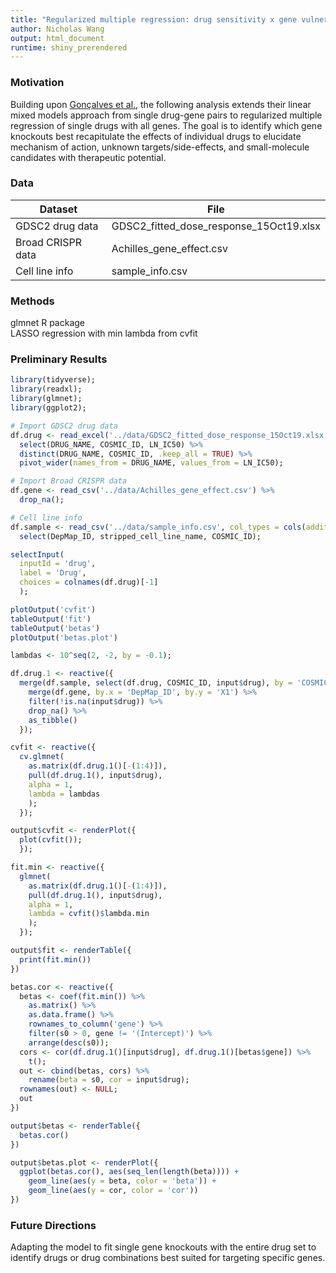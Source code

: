 ```yaml
---
title: "Regularized multiple regression: drug sensitivity x gene vulnerability"
author: Nicholas Wang
output: html_document
runtime: shiny_prerendered
---
```


### Motivation
Building upon [Gonçalves et al.](https://www.biorxiv.org/content/10.1101/2020.01.14.905729v1.full), the following analysis extends their linear mixed models approach from single drug-gene pairs to regularized multiple regression of single drugs with all genes. The goal is to identify which gene knockouts best recapitulate the effects of individual drugs to elucidate  mechanism of action, unknown targets/side-effects, and small-molecule candidates with therapeutic potential.

### Data
Dataset           | File
----------------- | ---------------
GDSC2 drug data   | GDSC2_fitted_dose_response_15Oct19.xlsx  
Broad CRISPR data | Achilles_gene_effect.csv  
Cell line info    | sample_info.csv  

### Methods
glmnet R package  
LASSO regression with min lambda from cvfit

### Preliminary Results
```r
library(tidyverse);
library(readxl);
library(glmnet);
library(ggplot2);
```

```r
# Import GDSC2 drug data
df.drug <- read_excel('../data/GDSC2_fitted_dose_response_15Oct19.xlsx') %>% 
  select(DRUG_NAME, COSMIC_ID, LN_IC50) %>% 
  distinct(DRUG_NAME, COSMIC_ID, .keep_all = TRUE) %>% 
  pivot_wider(names_from = DRUG_NAME, values_from = LN_IC50);

# Import Broad CRISPR data
df.gene <- read_csv('../data/Achilles_gene_effect.csv') %>% 
  drop_na();

# Cell line info
df.sample <- read_csv('../data/sample_info.csv', col_types = cols(additional_info = col_character())) %>% 
  select(DepMap_ID, stripped_cell_line_name, COSMIC_ID);
```

```r
selectInput(
  inputId = 'drug',
  label = 'Drug',
  choices = colnames(df.drug)[-1]
  );

plotOutput('cvfit')
tableOutput('fit')
tableOutput('betas')
plotOutput('betas.plot')
```

```r
lambdas <- 10^seq(2, -2, by = -0.1);

df.drug.1 <- reactive({
  merge(df.sample, select(df.drug, COSMIC_ID, input$drug), by = 'COSMIC_ID', all.y = TRUE) %>%
    merge(df.gene, by.x = 'DepMap_ID', by.y = 'X1') %>%
    filter(!is.na(input$drug)) %>%
    drop_na() %>%
    as_tibble()
  });

cvfit <- reactive({
  cv.glmnet(
    as.matrix(df.drug.1()[-(1:4)]),
    pull(df.drug.1(), input$drug),
    alpha = 1,
    lambda = lambdas
    );
  });

output$cvfit <- renderPlot({
  plot(cvfit());
  });

fit.min <- reactive({
  glmnet(
    as.matrix(df.drug.1()[-(1:4)]),
    pull(df.drug.1(), input$drug),
    alpha = 1,
    lambda = cvfit()$lambda.min
    );
  });

output$fit <- renderTable({
  print(fit.min())
})

betas.cor <- reactive({
  betas <- coef(fit.min()) %>%
    as.matrix() %>%
    as.data.frame() %>%
    rownames_to_column('gene') %>%
    filter(s0 > 0, gene != '(Intercept)') %>%
    arrange(desc(s0));
  cors <- cor(df.drug.1()[input$drug], df.drug.1()[betas$gene]) %>%
    t();
  out <- cbind(betas, cors) %>%
    rename(beta = s0, cor = input$drug);
  rownames(out) <- NULL;
  out
})

output$betas <- renderTable({
  betas.cor()
})

output$betas.plot <- renderPlot({
  ggplot(betas.cor(), aes(seq_len(length(beta)))) +
    geom_line(aes(y = beta, color = 'beta')) +
    geom_line(aes(y = cor, color = 'cor'))
})
```

### Future Directions
Adapting the model to fit single gene knockouts with the entire drug set to identify drugs or drug combinations best suited for targeting specific genes.



